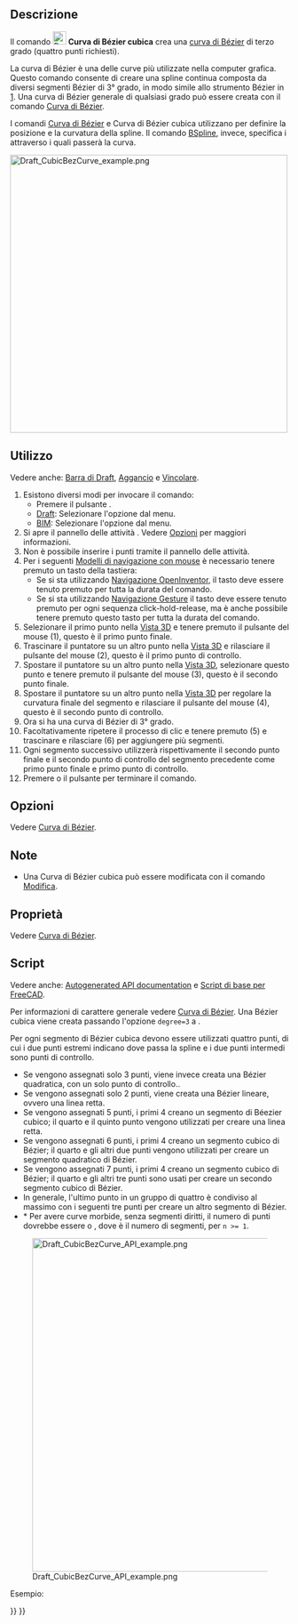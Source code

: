 <languages/>

{{Docnav/it
|[[Draft_BSpline/it|BSpline]]
|[[Draft_BezCurve/it|Curva di Bézier]]
|[[Draft_Workbench|Draft/it]]
|IconL=Draft_BSpline.svg
|IconR=Draft_BezCurve.svg
|IconC=Workbench_Draft.svg
}}

{{GuiCommand/it
|Name=Draft CubicBezCurve
|Name/it=Draft Curva di Bézier cubica
|MenuLocation=Drafting → Strumenti Bezier → Curva di Bézier cubica<br>2D Drafting → Curva di Bézier cubica
|Workbenches=[[Draft_Workbench/it|Draft]], [[BIM_Workbench/it|BIM]]
|Version/it=0.19
|SeeAlso=[[Draft BezCurve/it|Draft Curva di Bézier]], [[Draft BSpline/it|Draft BSpline]]
}}

<span id="Description"></span>
==Descrizione==

Il comando [[Image:Draft_CubicBezCurve.svg|24px]] '''Curva di Bézier cubica''' crea una [https://en.wikipedia.org/wiki/Bezier_curve curva di Bézier] di terzo grado (quattro punti richiesti).

La curva di Bézier è una delle curve più utilizzate nella computer grafica. Questo comando consente di creare una spline continua composta da diversi segmenti Bézier di 3° grado, in modo simile allo strumento Bézier in [https://inkscape.org/Inkscape]. Una curva di Bézier generale di qualsiasi grado può essere creata con il comando [[Draft_BezCurve/it|Curva di Bézier]].

I comandi [[Draft_BezCurve/it|Curva di Bézier]] e Curva di Bézier cubica utilizzano {{Emphasis|punti di controllo}} per definire la posizione e la curvatura della spline. Il comando [[Draft_BSpline/it|BSpline]], invece, specifica i {{Emphasis|punti esatti}} attraverso i quali passerà la curva.

[[File:Draft_CubicBezCurve_example.png|500px]]
{{Caption|Spline composta da tre segmenti cubici di Bézier. Il primo segmento è definito da quattro punti. I segmenti successivi riutilizzano due punti del segmento precedente e pertanto richiedono solo due punti aggiuntivi.}}

<span id="Usage"></span>
== Utilizzo ==

Vedere anche: [[Draft_Tray/it|Barra di Draft]], [[Draft_Snap/it|Aggancio]] e [[Draft_Constrain/it|Vincolare]].

# Esistono diversi modi per invocare il comando:
#* Premere il pulsante {{Button|[[Image:Draft_CubicBezCurve.svg|16px]] [[Draft_CubicBezCurve/it|Curva di Bézier cubica]]}}.
#* [[Draft_Workbench/it|Draft]]: Selezionare l'opzione {{MenuCommand|Drafting → Strumenti Bézier → [[Image:Draft_CubicBezCurve.svg|16px]] Curva di Bézier cubica}} dal menu.
#* [[BIM_Workbench/it|BIM]]: Selezionare l'opzione {{MenuCommand|2D Drafting → [[Image:Draft_CubicBezCurve.svg|16px]] Curva di Bézier cubica}} dal menu.
# Si apre il pannello delle attività {{MenuCommand|Curva di Bézier cubica}}. Vedere [[#Options|Opzioni]] per maggiori informazioni.
# Non è possibile inserire i punti tramite il pannello delle attività.
# Per i seguenti [[Mouse_navigation/it|Modelli di navigazione con mouse]] è necessario tenere premuto un tasto della tastiera:
#* Se si sta utilizzando [[Mouse_navigation/it#Navigazione OpenInventor|Navigazione OpenInventor]], il tasto {{KEY|Ctrl}} deve essere tenuto premuto per tutta la durata del comando.
#* Se si sta utilizzando [[Mouse_navigation/it#Navigazione Gesture|Navigazione Gesture]] il tasto {{KEY|Alt}} deve essere tenuto premuto per ogni sequenza click-hold-release, ma è anche possibile tenere premuto questo tasto per tutta la durata del comando.
# Selezionare il primo punto nella [[3D_view/it|Vista 3D]] e tenere premuto il pulsante del mouse (1), questo è il primo punto finale.
# Trascinare il puntatore su un altro punto nella [[3D_view/it|Vista 3D]] e rilasciare il pulsante del mouse (2), questo è il primo punto di controllo.
# Spostare il puntatore su un altro punto nella [[3D_view/it|Vista 3D]], selezionare questo punto e tenere premuto il pulsante del mouse (3), questo è il secondo punto finale.
# Spostare il puntatore su un altro punto nella [[3D_view/it|Vista 3D]] per regolare la curvatura finale del segmento e rilasciare il pulsante del mouse (4), questo è il secondo punto di controllo.
# Ora si ha una curva di Bézier di 3° grado.
# Facoltativamente ripetere il processo di clic e tenere premuto (5) e trascinare e rilasciare (6) per aggiungere più segmenti.
# Ogni segmento successivo utilizzerà rispettivamente il secondo punto finale e il secondo punto di controllo del segmento precedente come primo punto finale e primo punto di controllo.
# Premere {{KEY|Esc}} o il pulsante {{Button|Chiudi}} per terminare il comando.

<span id="Options"></span>
== Opzioni ==

Vedere [[Draft_BezCurve/it#Options|Curva di Bézier]].

<span id="Notes"></span>
==Note==

* Una Curva di Bézier cubica può essere modificata con il comando [[Draft_Edit/it|Modifica]].

<span id="Properties"></span>
== Proprietà ==

Vedere [[Draft_BezCurve/it#Properietà|Curva di Bézier]].

<span id="Scripting"></span>
== Script ==

Vedere anche: [https://freecad.github.io/SourceDoc/ Autogenerated API documentation] e [[FreeCAD_Scripting_Basics/it|Script di base per FreeCAD]].

Per informazioni di carattere generale vedere [[Draft_BezCurve/it|Curva di Bézier]]. Una Bézier cubica viene creata passando l'opzione <code>degree=3</code> a {{incode|makeBezCurve()}}.

Per ogni segmento di Bézier cubica devono essere utilizzati quattro punti, di cui i due punti estremi indicano dove passa la spline e i due punti intermedi sono punti di controllo.
* Se vengono assegnati solo 3 punti, viene invece creata una Bézier quadratica, con un solo punto di controllo..
* Se vengono assegnati solo 2 punti, viene creata una Bézier lineare, ovvero una linea retta.
* Se vengono assegnati 5 punti, i primi 4 creano un segmento di Béezier cubico; il quarto e il quinto punto vengono utilizzati per creare una linea retta.
* Se vengono assegnati 6 punti, i primi 4 creano un segmento cubico di Bézier; il quarto e gli altri due punti vengono utilizzati per creare un segmento quadratico di Bézier.
* Se vengono assegnati 7 punti, i primi 4 creano un segmento cubico di Bézier; il quarto e gli altri tre punti sono usati per creare un secondo segmento cubico di Bézier.
* In generale, l'ultimo punto in un gruppo di quattro è condiviso al massimo con i seguenti tre punti per creare un altro segmento di Bézier.
* * Per avere curve morbide, senza segmenti diritti, il numero di punti dovrebbe essere {{incode|3n + 1}} o {{incode|3n}}, dove {{incode|n}} è il numero di segmenti, per <code>n >= 1</code>.

[[File:Draft_CubicBezCurve_API_example.png|600px]]

{{Caption|Esempi di curve di Bézier prodotte utilizzando 2, 3, 4, 5, 6, 7 e 8 punti. Le linee continue indicano segmenti cubici di Bézier; le altre linee sono quadratiche o lineari.}}

Esempio:

{{Code|code=
import FreeCAD as App
import Draft

doc = App.newDocument()

p1 = App.Vector(-3500, 0, 0)
p2 = App.Vector(-3000, 2000, 0)
p3 = App.Vector(-1100, 2000, 0)
p4 = App.Vector(0, 0, 0)

p5 = App.Vector(1500, -2000, 0)
p6 = App.Vector(3000, -1500, 0)
p7 = App.Vector(5000, 0, 0)
p8 = App.Vector(6000, 1500, 0)
rot = App.Rotation()

c1 = Draft.make_circle(100, placement=App.Placement(p1, rot), face=False)
c1.Label = "B1_E1"
c2 = Draft.make_circle(50, placement=App.Placement(p2, rot), face=True)
c2.Label = "B1_c1"
c3 = Draft.make_circle(50, placement=App.Placement(p3, rot), face=True)
c3.Label = "B1_c2"
c4 = Draft.make_circle(100, placement=App.Placement(p4, rot), face=False)
c4.Label = "B1_E2"
c5 = Draft.make_circle(50, placement=App.Placement(p5, rot), face=True)
c5.Label = "B2_c3"
c6 = Draft.make_circle(50, placement=App.Placement(p6, rot), face=True)
c6.Label = "B2_c4"
c7 = Draft.make_circle(100, placement=App.Placement(p7, rot), face=False)
c7.Label = "B2_E3"
c8 = Draft.make_circle(50, placement=App.Placement(p8, rot), face=True)
c8.Label = "B3_c5"

doc.recompute()

B1 = Draft.make_bezcurve([p1, p2], degree=3)
B1.Label = "B_lin"
B1.ViewObject.DrawStyle = "Dashed"

B2 = Draft.make_bezcurve([p1, p2, p3], degree=3)
B2.Label = "B_quad"
B2.ViewObject.DrawStyle = "Dotted"

B3 = Draft.make_bezcurve([p1, p2, p3, p4], degree=3)
B3.Label = "B_cub"
B3.ViewObject.LineWidth = 4

B4 = Draft.make_bezcurve([p1, p2, p3, p4, p5], degree=3)
B4.Label = "B_cub+lin"
B4.ViewObject.DrawStyle = "Dashed"

B5 = Draft.make_bezcurve([p1, p2, p3, p4, p5, p6], degree=3)
B5.Label = "B_cub+quad"
B5.ViewObject.DrawStyle = "Dotted"

B6 = Draft.make_bezcurve([p1, p2, p3, p4, p5, p6, p7], degree=3)
B6.Label = "B_cub+cub"
B6.ViewObject.LineWidth = 2

B7 = Draft.make_bezcurve([p1, p2, p3, p4, p5, p6, p7, p8], degree=3)
B7.Label = "B_cub+cub+lin"
B7.ViewObject.DrawStyle = "Dashed"

doc.recompute()
}}


{{Docnav/it
|[[Draft_BSpline/it|BSpline]]
|[[Draft_BezCurve/it|Curva di Bézier]]
|[[Draft_Workbench|Draft/it]]
|IconL=Draft_BSpline.svg
|IconR=Draft_BezCurve.svg
|IconC=Workbench_Draft.svg
}}

{{Draft Tools navi{{#translation:}}}}
{{Userdocnavi{{#translation:}}}}